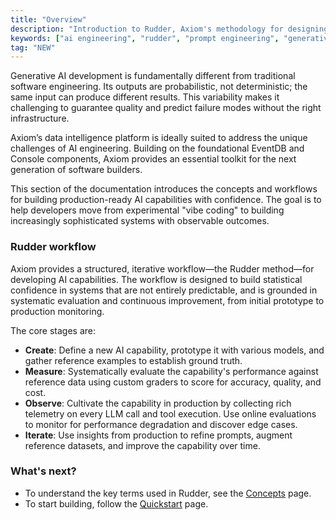 ```yaml
---
title: "Overview"
description: "Introduction to Rudder, Axiom's methodology for designing, evaluating, monitoring, and iterating generative-AI capabilities."
keywords: ["ai engineering", "rudder", "prompt engineering", "generative ai"]
tag: "NEW"
---
```



Generative AI development is fundamentally different from traditional software engineering. Its outputs are probabilistic, not deterministic; the same input can produce different results. This variability makes it challenging to guarantee quality and predict failure modes without the right infrastructure.

Axiom’s data intelligence platform is ideally suited to address the unique challenges of AI engineering. Building on the foundational <Tooltip tip={definitions.EventDB}>EventDB</Tooltip> and <Tooltip tip={definitions.Console}>Console</Tooltip> components, Axiom provides an essential toolkit for the next generation of software builders.

This section of the documentation introduces the concepts and workflows for building production-ready AI capabilities with confidence. The goal is to help developers move from experimental "vibe coding" to building increasingly sophisticated systems with observable outcomes.

### Rudder workflow

Axiom provides a structured, iterative workflow—the Rudder method—for developing AI capabilities. The workflow is designed to build statistical confidence in systems that are not entirely predictable, and is grounded in systematic evaluation and continuous improvement, from initial prototype to production monitoring.

The core stages are:

* **Create**: Define a new AI capability, prototype it with various models, and gather reference examples to establish ground truth.
* **Measure**: Systematically evaluate the capability's performance against reference data using custom graders to score for accuracy, quality, and cost.
* **Observe**: Cultivate the capability in production by collecting rich telemetry on every LLM call and tool execution. Use online evaluations to monitor for performance degradation and discover edge cases.
* **Iterate**: Use insights from production to refine prompts, augment reference datasets, and improve the capability over time.

### What's next?

* To understand the key terms used in Rudder, see the [Concepts](/ai-engineering/concepts) page.
* To start building, follow the [Quickstart](/ai-engineering/quickstart) page.